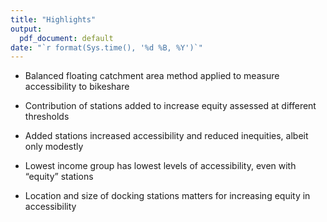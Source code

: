 ```yaml
---
title: "Highlights"
output:
  pdf_document: default
date: "`r format(Sys.time(), '%d %B, %Y')`"
---
```


* Balanced floating catchment area method applied to measure accessibility to bikeshare

* Contribution of stations added to increase equity assessed at different thresholds

* Added stations increased accessibility and reduced inequities, albeit only modestly

* Lowest income group has lowest levels of accessibility, even with "equity" stations

* Location and size of docking stations matters for increasing equity in accessibility
